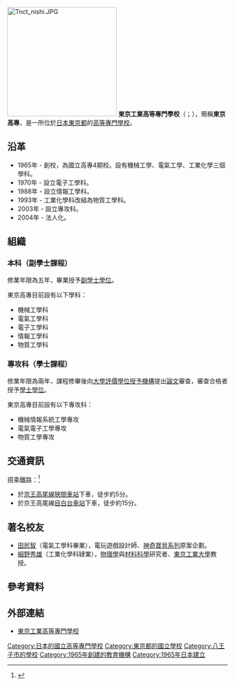 {{Infobox School
| name           = 東京工業高等專門學校
| other_name     = 
| logo           = 
| image          = 
| caption        = 
| motto          = 
| established    = 1965年
| closed         = 
| type           = [[國立|國立]]
| language       = 
| religion       =
| affiliation    = 
| IMC            =
| legal_person   = {{tsl|ja|国立高等専門学校機構|國立高等專門學校機構}}
| district       = 
| grades         = 
| founder        = 
| president      = 
| principal      = 
| vice_principal = 
| assistant_principal =
| dean           = 
| director       = 
| college        = 
| house          = 
| su             = 
| sc             = 
| cs             = 
| cc             = 
| faculty        = 
| staff          = 
| students       = 
| area           = 
| athletics      = 
| conference     = 
| tree           = 
| colors         = 
| mascot         = 
| magazine       = 
| free_label     = 學科
| free_text      = 機械工學科<br>電氣工學科<br>電子工學科<br>情報工學科<br>物質工學科
| free_label2    = 專攻科
| free_text2     = 機械情報系統工學專攻<br>電氣電子工學專攻<br>物質工學專攻
| telephone      = 
| fax            = 
| address        = {{JPN}}[[東京都|東京都]]<br>[[八王子市|八王子市]]椚田町1220-2
| location       =
| website        = [http://www.tokyo-ct.ac.jp/ 官方網站]
}}
[[File:Tnct_nishi.JPG|250px]]
'''東京工業高等專門學校'''（{{Lang-ja|東京工業高等専門学校／とうきょうこうぎょうこうとうせんもんがっこう}}；{{Lang-en|National Institute of Technology, Tokyo College}}），簡稱'''東京高專'''，是一所位於[[日本|日本]][[東京都|東京都]]的[[高等專門學校|高等專門學校]]。

==沿革==
*1965年 - 創校，為國立高專4期校。設有機械工學、電氣工學、工業化學三個學科。
*1970年 - 設立電子工學科。
*1988年 - 設立情報工學科。
*1993年 - 工業化學科改組為物質工學科。
*2003年 - 設立專攻科。
*2004年 - 法人化。

==組織==
===本科（副學士課程）===
修業年限為五年，畢業授予[[副學士學位|副學士學位]]。

東京高專目前設有以下學科：
*機械工學科
*電氣工學科
*電子工學科
*情報工學科
*物質工學科
===專攻科（學士課程）===
修業年限為兩年，課程修畢後向[[大學評價學位授予機構|大學評價學位授予機構]]提出[[論文|論文]]審查，審查合格者授予[[學士學位|學士學位]]。

東京高專目前設有以下專攻科：
*機械情報系統工學專攻
*電氣電子工學專攻
*物質工學專攻

==交通資訊==
搭乘鐵路：<ref>{{cite web|url=http://www.tokyo-ct.ac.jp/gaiyou/access.html|title=アクセス ： 国立東京工業高等専門学校|accessdate=2016-08-23|publisher=National Institute of Technology ,Tokyo College|archive-date=2016-08-14|archive-url=https://web.archive.org/web/20160814060646/http://www.tokyo-ct.ac.jp/gaiyou/access.html|dead-url=yes}}</ref>
*於[[京王電鐵|京王]][[高尾線|高尾線]][[狹間車站|狹間車站]]下車，徒步約5分。
*於京王高尾線[[目白台車站|目白台車站]]下車，徒步約15分。

==著名校友==
*[[田尻智|田尻智]]（電氣工學科畢業），電玩遊戲設計師、[[神奇寶貝系列|神奇寶貝系列]]原案企劃。
*[[細野秀雄|細野秀雄]]（工業化學科肄業），[[物理學|物理學]]與[[材料科學|材料科學]]研究者、[[東京工業大學|東京工業大學]]教授。

==參考資料==
{{reflist}}

==外部連結==
{{Commons category}}
*[http://www.tokyo-ct.ac.jp/ 東京工業高等專門學校] {{Wayback|url=http://www.tokyo-ct.ac.jp/ |date=20210309130932 }}

{{高等專門學校}}
{{八王子學園都市大學}}
{{Authority control}}
{{coord|35|38|22.55|N|139|17|55.9|E|region:JP_type:edu|display=title}}
[[Category:日本的國立高等專門學校|Category:日本的國立高等專門學校]]
[[Category:東京都的國立學校|Category:東京都的國立學校]]
[[Category:八王子市的學校|Category:八王子市的學校]]
[[Category:1965年創建的教育機構|Category:1965年創建的教育機構]]
[[Category:1965年日本建立|Category:1965年日本建立]]